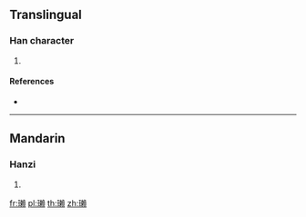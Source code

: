 {{character info/new}}
==Translingual==

===Han character===
{{Han char|rn=96|rad=玉|as=16|sn=20|four=|canj=MGDLC|ids=⿰𤣩賴}}

# {{defn|Han|sort=玉16}}

====References====
* {{Han ref|kx=0745.100|dkj=21339|dj=1153.210|hdz=21145.140|uh=74CE|ud=29902}}

----

==Mandarin==

===Hanzi===
{{cmn-hanzi|pin=[[là]] ([[la4]])|wg=la<sup>4</sup>}}

# {{defn|lang=cmn|sort=玉16}}

[[fr:瓎]]
[[pl:瓎]]
[[th:瓎]]
[[zh:瓎]]